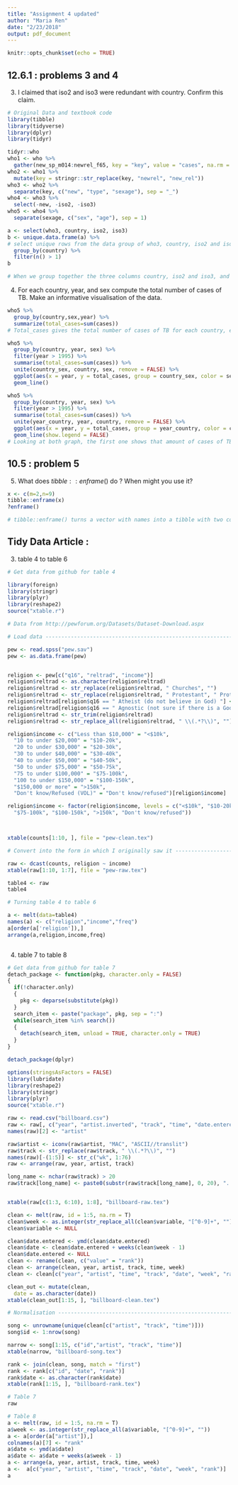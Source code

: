 ```yaml
---
title: "Assignment 4 updated"
author: "Maria Ren"
date: "2/23/2018"
output: pdf_document
---
```


```r
knitr::opts_chunk$set(echo = TRUE)
```


## 12.6.1 : problems 3 and 4 

(3) I claimed that iso2 and iso3 were redundant with country. Confirm this claim. 
```r
# Original Data and textbook code 
library(tibble)
library(tidyverse)
library(dplyr)
library(tidyr)

tidyr::who
who1 <- who %>% 
  gather(new_sp_m014:newrel_f65, key = "key", value = "cases", na.rm = TRUE)
who2 <- who1 %>% 
  mutate(key = stringr::str_replace(key, "newrel", "new_rel"))
who3 <- who2 %>% 
  separate(key, c("new", "type", "sexage"), sep = "_")
who4 <- who3 %>% 
  select(-new, -iso2, -iso3)
who5 <- who4 %>% 
  separate(sexage, c("sex", "age"), sep = 1)
```


```r
a <- select(who3, country, iso2, iso3)
b <- unique.data.frame(a) %>%
# select unique rows from the data group of who3, country, iso2 and iso3
  group_by(country) %>%
  filter(n() > 1)
b

# When we group together the three columns country, iso2 and iso3, and try to find unique rows from the data, we found that none of the values in the columns have different values from each other, therefore these three columns are redundant.
```

(4) For each country, year, and sex compute the total number of cases of TB. Make an informative visualisation of the data.

```r

who5 %>% 
  group_by(country,sex,year) %>% 
  summarize(total_cases=sum(cases))
# Total_cases gives the total number of cases of TB for each country, each sex in each year

```

```r

who5 %>%
  group_by(country, year, sex) %>%
  filter(year > 1995) %>%
  summarise(total_cases=sum(cases)) %>%
  unite(country_sex, country, sex, remove = FALSE) %>%
  ggplot(aes(x = year, y = total_cases, group = country_sex, color = sex)) +
  geom_line()

who5 %>%
  group_by(country, year, sex) %>%
  filter(year > 1995) %>%
  summarise(total_cases=sum(cases)) %>%
  unite(year_country, year, country, remove = FALSE) %>%
  ggplot(aes(x = year, y = total_cases, group = year_country, color = country)) +
  geom_line(show.legend = FALSE)
# Looking at both graph, the first one shows that amount of cases of TB found in male seems to be more than female. From the second graph, we can see that the number of TB cases is especially high around the year of 2007
```

## 10.5 : problem 5 

(5) What does $tibble::enframe()$ do ? When might you use it? 

```r
x <- c(m=2,n=9)
tibble::enframe(x)
?enframe()

# tibble::enframe() turns a vector with names into a tibble with two columns,as shown from above. You can use it when you have a named data vector,and you want to add that to another data frame. 

```


## Tidy Data Article : 

3) table 4 to table 6 

```r

# Get data from github for table 4 

library(foreign)
library(stringr)
library(plyr)
library(reshape2)
source("xtable.r")

# Data from http://pewforum.org/Datasets/Dataset-Download.aspx

# Load data -----------------------------------------------------------------

pew <- read.spss("pew.sav")
pew <- as.data.frame(pew)


religion <- pew[c("q16", "reltrad", "income")]
religion$reltrad <- as.character(religion$reltrad)
religion$reltrad <- str_replace(religion$reltrad, " Churches", "")
religion$reltrad <- str_replace(religion$reltrad, " Protestant", " Prot")
religion$reltrad[religion$q16 == " Atheist (do not believe in God) "] <- "Atheist"
religion$reltrad[religion$q16 == " Agnostic (not sure if there is a God) "] <- "Agnostic"
religion$reltrad <- str_trim(religion$reltrad)
religion$reltrad <- str_replace_all(religion$reltrad, " \\(.*?\\)", "")

religion$income <- c("Less than $10,000" = "<$10k", 
  "10 to under $20,000" = "$10-20k", 
  "20 to under $30,000" = "$20-30k", 
  "30 to under $40,000" = "$30-40k", 
  "40 to under $50,000" = "$40-50k", 
  "50 to under $75,000" = "$50-75k",
  "75 to under $100,000" = "$75-100k", 
  "100 to under $150,000" = "$100-150k", 
  "$150,000 or more" = ">150k", 
  "Don't know/Refused (VOL)" = "Don't know/refused")[religion$income]

religion$income <- factor(religion$income, levels = c("<$10k", "$10-20k", "$20-30k", "$30-40k", "$40-50k", "$50-75k", 
  "$75-100k", "$100-150k", ">150k", "Don't know/refused"))



xtable(counts[1:10, ], file = "pew-clean.tex")

# Convert into the form in which I originally saw it -------------------------

raw <- dcast(counts, religion ~ income)
xtable(raw[1:10, 1:7], file = "pew-raw.tex")

table4 <- raw
table4
```

```r

# Turning table 4 to table 6 

a <- melt(data=table4)
names(a) <- c("religion","income","freq")
a[order(a['religion']),]
arrange(a,religion,income,freq)



```




4) table 7 to table 8


```r
# Get data from github for table 7
detach_package <- function(pkg, character.only = FALSE)
{
  if(!character.only)
  {
    pkg <- deparse(substitute(pkg))
  }
  search_item <- paste("package", pkg, sep = ":")
  while(search_item %in% search())
  {
    detach(search_item, unload = TRUE, character.only = TRUE)
  }
}

detach_package(dplyr)

options(stringsAsFactors = FALSE)
library(lubridate)
library(reshape2)
library(stringr)
library(plyr)
source("xtable.r")

raw <- read.csv("billboard.csv")
raw <- raw[, c("year", "artist.inverted", "track", "time", "date.entered", "x1st.week", "x2nd.week", "x3rd.week", "x4th.week", "x5th.week", "x6th.week", "x7th.week", "x8th.week", "x9th.week", "x10th.week", "x11th.week", "x12th.week", "x13th.week", "x14th.week", "x15th.week", "x16th.week", "x17th.week", "x18th.week", "x19th.week", "x20th.week", "x21st.week", "x22nd.week", "x23rd.week", "x24th.week", "x25th.week", "x26th.week", "x27th.week", "x28th.week", "x29th.week", "x30th.week", "x31st.week", "x32nd.week", "x33rd.week", "x34th.week", "x35th.week", "x36th.week", "x37th.week", "x38th.week", "x39th.week", "x40th.week", "x41st.week", "x42nd.week", "x43rd.week", "x44th.week", "x45th.week", "x46th.week", "x47th.week", "x48th.week", "x49th.week", "x50th.week", "x51st.week", "x52nd.week", "x53rd.week", "x54th.week", "x55th.week", "x56th.week", "x57th.week", "x58th.week", "x59th.week", "x60th.week", "x61st.week", "x62nd.week", "x63rd.week", "x64th.week", "x65th.week", "x66th.week", "x67th.week", "x68th.week", "x69th.week", "x70th.week", "x71st.week", "x72nd.week", "x73rd.week", "x74th.week", "x75th.week", "x76th.week")]
names(raw)[2] <- "artist"

raw$artist <- iconv(raw$artist, "MAC", "ASCII//translit")
raw$track <- str_replace(raw$track, " \\(.*?\\)", "")
names(raw)[-(1:5)] <- str_c("wk", 1:76)
raw <- arrange(raw, year, artist, track)

long_name <- nchar(raw$track) > 20
raw$track[long_name] <- paste0(substr(raw$track[long_name], 0, 20), "...")


xtable(raw[c(1:3, 6:10), 1:8], "billboard-raw.tex")

clean <- melt(raw, id = 1:5, na.rm = T)
clean$week <- as.integer(str_replace_all(clean$variable, "[^0-9]+", ""))
clean$variable <- NULL

clean$date.entered <- ymd(clean$date.entered)
clean$date <- clean$date.entered + weeks(clean$week - 1)
clean$date.entered <- NULL
clean <- rename(clean, c("value" = "rank"))
clean <- arrange(clean, year, artist, track, time, week)
clean <- clean[c("year", "artist", "time", "track", "date", "week", "rank")]

clean_out <- mutate(clean, 
  date = as.character(date))
xtable(clean_out[1:15, ], "billboard-clean.tex")

# Normalisation --------------------------------------------------------------

song <- unrowname(unique(clean[c("artist", "track", "time")]))
song$id <- 1:nrow(song)

narrow <- song[1:15, c("id","artist", "track", "time")]
xtable(narrow, "billboard-song.tex")

rank <- join(clean, song, match = "first")
rank <- rank[c("id", "date", "rank")]
rank$date <- as.character(rank$date)
xtable(rank[1:15, ], "billboard-rank.tex")

```

```r

# Table 7 
raw

```



```r
# Table 8 
a <- melt(raw, id = 1:5, na.rm = T)
a$week <- as.integer(str_replace_all(a$variable, "[^0-9]+", ""))
a <- a[order(a["artist"]),]
colnames(a)[7] <- "rank"
a$date <- ymd(a$date)
a$date <- a$date + weeks(a$week - 1)
a <- arrange(a, year, artist, track, time, week)
a <-  a[c("year", "artist", "time", "track", "date", "week", "rank")]
a
```
























